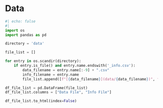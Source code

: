 # Data

```python
#| echo: false
#| 
import os
import pandas as pd

directory = 'data'

file_list = []

for entry in os.scandir(directory):  
    if entry.is_file() and entry.name.endswith('_info.csv'):
        data_filename = entry.name[:-9] + ".csv"
        info_filename = entry.name
        file_list.append([f"[{data_filename}](data/{data_filename})", f"[{info_filename}](data/{info_filename})"])

df_file_list = pd.DataFrame(file_list)
df_file_list.columns = ["Data File", "Info File"]

df_file_list.to_html(index=False)

```